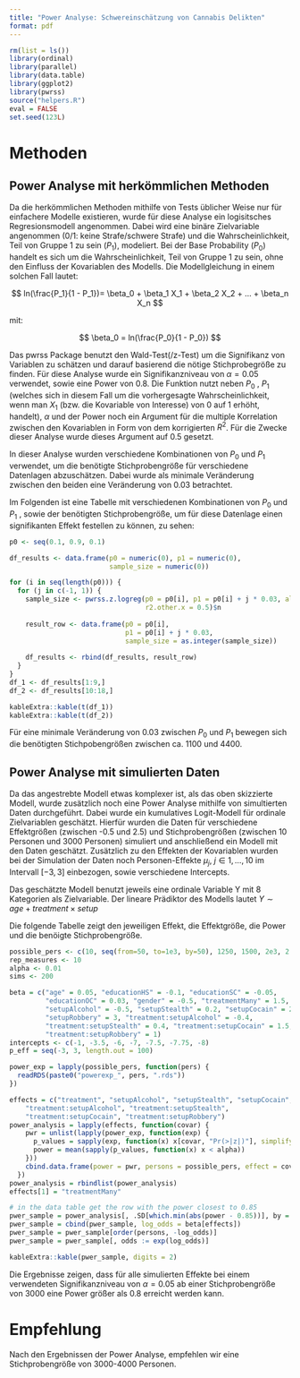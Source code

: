 ```yaml
---
title: "Power Analyse: Schwereinschätzung von Cannabis Delikten"
format: pdf
---
```


```r
rm(list = ls())
library(ordinal)
library(parallel)
library(data.table)
library(ggplot2)
library(pwrss)
source("helpers.R")
eval = FALSE
set.seed(123L)
```

# Methoden

## Power Analyse mit herkömmlichen Methoden

Da die herkömmlichen Methoden mithilfe von Tests üblicher Weise nur für einfachere Modelle existieren, wurde für diese Analyse ein logisitsches Regresionsmodell angenommen. Dabei wird eine binäre Zielvariable angenommen (0/1: keine Strafe/schwere Strafe) und die Wahrscheinlichkeit, Teil von Gruppe 1 zu sein ($P_1$), modeliert. Bei der Base Probability ($P_0$) handelt es sich um die Wahrscheinlichkeit, Teil von Gruppe 1 zu sein, ohne den Einfluss der Kovariablen des Modells. Die Modellgleichung in einem solchen Fall lautet:

$$
ln(\frac{P_1}{1 - P_1})= \beta_0 + \beta_1 X_1 + \beta_2 X_2 + ... + \beta_n X_n
$$

mit:

$$
\beta_0 = ln(\frac{P_0}{1 - P_0})
$$

Das pwrss Package benutzt den Wald-Test(/z-Test) um die Signifikanz von Variablen zu schätzen und darauf basierend die nötige Stichprobegröße zu finden. Für diese Analyse wurde ein Signifikanzniveau von $\alpha = 0.05$ verwendet, sowie eine Power von 0.8. Die Funktion nutzt neben $P_0$ , $P_1$ (welches sich in diesem Fall um die vorhergesagte Wahrscheinlichkeit, wenn man $X_1$ (bzw. die Kovariable von Interesse) von 0 auf 1 erhöht, handelt), $\alpha$ und der Power noch ein Argument für die multiple Korrelation zwischen den Kovariablen in Form von dem korrigierten $R^2$. Für die Zwecke dieser Analyse wurde dieses Argument auf 0.5 gesetzt.

In dieser Analyse wurden verschiedene Kombinationen von $P_0$ und $P_1$ verwendet, um die benötigte Stichprobengröße für verschiedene Datenlagen abzuschätzen. Dabei wurde als minimale Veränderung zwischen den beiden eine Veränderung von 0.03 betrachtet.

Im Folgenden ist eine Tabelle mit verschiedenen Kombinationen von $P_0$ und $P_1$ , sowie der benötigten Stichprobengröße, um für diese Datenlage einen signifikanten Effekt festellen zu können, zu sehen:

```r


p0 <- seq(0.1, 0.9, 0.1)

df_results <- data.frame(p0 = numeric(0), p1 = numeric(0),
                         sample_size = numeric(0))

for (i in seq(length(p0))) {
  for (j in c(-1, 1)) {
    sample_size <- pwrss.z.logreg(p0 = p0[i], p1 = p0[i] + j * 0.03, alpha = 0.05, power = 0.8,
                                  r2.other.x = 0.5)$n
    
    result_row <- data.frame(p0 = p0[i],
                             p1 = p0[i] + j * 0.03,
                             sample_size = as.integer(sample_size))
    
    df_results <- rbind(df_results, result_row)
  }
}
df_1 <- df_results[1:9,]
df_2 <- df_results[10:18,]
```

```r
kableExtra::kable(t(df_1))
kableExtra::kable(t(df_2))
```

Für eine minimale Veränderung von 0.03 zwischen $P_0$ und $P_1$ bewegen sich die benötigten Stichpobengrößen zwischen ca. 1100 und 4400.

## Power Analyse mit simulierten Daten

Da das angestrebte Modell etwas komplexer ist, als das oben skizzierte Modell, wurde zusätzlich noch eine Power Analyse mithilfe von simultierten Daten durchgeführt. Dabei wurde ein kumulatives Logit-Modell für ordinale Zielvariablen geschätzt. Hierfür wurden die Daten für verschiedene Effektgrößen (zwischen -0.5 und 2.5) und Stichprobengrößen (zwischen 10 Personen und 3000 Personen) simuliert und anschließend ein Modell mit den Daten geschätzt. Zusätzlich zu den Effekten der Kovariablen wurden bei der Simulation der Daten noch Personen-Effekte $\mu_j,\ j \in 1, \ldots, 10$ im Intervall $[-3, 3]$ einbezogen, sowie verschiedene Intercepts.

Das geschätzte Modell benutzt jeweils eine ordinale Variable Y mit 8 Kategorien als Zielvariable. Der lineare Prädiktor des Modells lautet $Y∼age+treatment×setup$

Die folgende Tabelle zeigt den jeweiligen Effekt, die Effektgröße, die Power und die benöigte Stichprobengröße.

```r
possible_pers <- c(10, seq(from=50, to=1e3, by=50), 1250, 1500, 2e3, 2.5e3, 3e3)
rep_measures <- 10
alpha <- 0.01     
sims <- 200 

beta = c("age" = 0.05, "educationHS" = -0.1, "educationSC" = -0.05,
         "educationOC" = 0.03, "gender" = -0.5, "treatmentMany" = 1.5,
         "setupAlcohol" = -0.5, "setupStealth" = 0.2, "setupCocain" = 2.5,
         "setupRobbery" = 3, "treatment:setupAlcohol" = -0.4,
         "treatment:setupStealth" = 0.4, "treatment:setupCocain" = 1.5,
         "treatment:setupRobbery" = 1)
intercepts <- c(-1, -3.5, -6, -7, -7.5, -7.75, -8)
p_eff = seq(-3, 3, length.out = 100)

power_exp = lapply(possible_pers, function(pers) {
  readRDS(paste0("powerexp_", pers, ".rds"))
})

effects = c("treatment", "setupAlcohol", "setupStealth", "setupCocain", "setupRobbery",
    "treatment:setupAlcohol", "treatment:setupStealth",
    "treatment:setupCocain", "treatment:setupRobbery")
power_analysis = lapply(effects, function(covar) {
    pwr = unlist(lapply(power_exp, function(exp) {
      p_values = sapply(exp, function(x) x[covar, "Pr(>|z|)"], simplify = "vector")
      power = mean(sapply(p_values, function(x) x < alpha))
    }))
    cbind.data.frame(power = pwr, persons = possible_pers, effect = covar)
  })
power_analysis = rbindlist(power_analysis)
effects[1] = "treatmentMany"

# in the data table get the row with the power closest to 0.85
pwer_sample = power_analysis[, .SD[which.min(abs(power - 0.85))], by = effect]
pwer_sample = cbind(pwer_sample, log_odds = beta[effects])
pwer_sample = pwer_sample[order(persons, -log_odds)]
pwer_sample = pwer_sample[, odds := exp(log_odds)]
```

```r
kableExtra::kable(pwer_sample, digits = 2)
```

Die Ergebnisse zeigen, dass für alle simulierten Effekte bei einem verwendeten Signifikanzniveau von $\alpha = 0.05$ ab einer Stichprobengröße von 3000 eine Power größer als 0.8 erreicht werden kann.

# Empfehlung

Nach den Ergebnissen der Power Analyse, empfehlen wir eine Stichprobengröße von 3000-4000 Personen.
